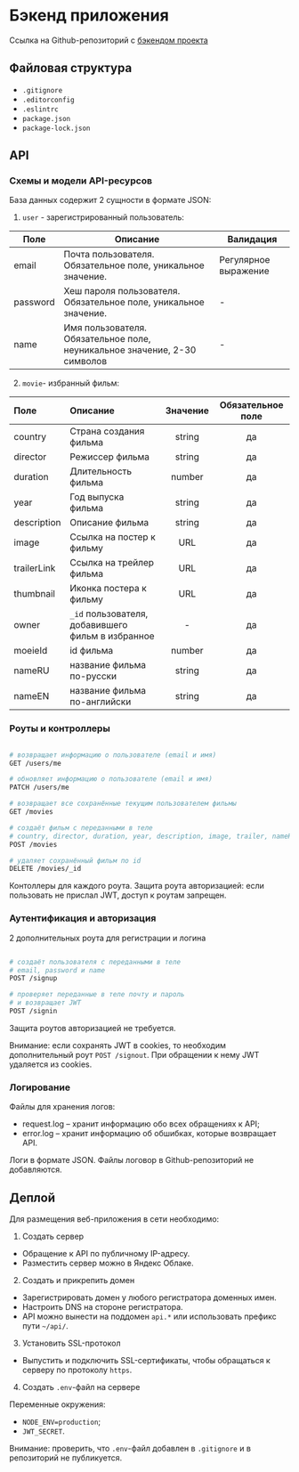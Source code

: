 # Бэкенд приложения

Ссылка на Github-репозиторий с [бэкендом проекта](https://github.com/pnrf/movies-explorer-api)

## Файловая структура

- `.gitignore`
- `.editorconfig`
- `.eslintrc`
- `package.json`
- `package-lock.json`

## API

### Схемы и модели API-ресурсов

База данных содержит 2 сущности в формате JSON:

1. `user` - зарегистрированный пользователь:

| Поле | Описание | Валидация |
| ------ | ------ | ------ |
| email | Почта пользователя. Обязательное поле, уникальное значение. | Регулярное выражение |
| password | Хеш пароля пользователя. Обязательное поле, уникальное значение. | - |
| name | Имя пользователя. Обязательное поле, неуникальное значение, 2-30 символов | - |

2. `movie`- избранный фильм:

| Поле | Описание | Значение | Обязательное поле |
| :------ | :------ | :------: | :------: |
| country | Страна создания фильма | string | да |
| director | Режиссер фильма | string | да |
| duration | Длительность фильма | number | да |
| year | Год выпуска фильма | string | да |
| description | Описание фильма | string | да |
| image | Ссылка на постер к фильму | URL | да |
| trailerLink | Ссылка на трейлер фильма | URL | да |
| thumbnail | Иконка постера к фильму | URL | да |
| owner | `_id` пользователя, добавившего фильм в избранное | - | да |
| moeieId | id фильма | number | да |
| nameRU | название фильма по-русски | string | да |
| nameEN | название фильма по-английски | string | да |

### Роуты и контроллеры

```bash 

# возвращает информацию о пользователе (email и имя)
GET /users/me

# обновляет информацию о пользователе (email и имя)
PATCH /users/me

# возвращает все сохранённые текущим пользователем фильмы
GET /movies

# создаёт фильм с переданными в теле
# country, director, duration, year, description, image, trailer, nameRU, nameEN и thumbnail, movieId 
POST /movies

# удаляет сохранённый фильм по id
DELETE /movies/_id

```

Контоллеры для каждого роута. 
Защита роута авторизацией: если пользовать не прислал JWT, доступ к роутам запрещен.

### Аутентификация и авторизация

2 дополнительных роута для регистрации и логина

```bash

# создаёт пользователя с переданными в теле
# email, password и name
POST /signup

# проверяет переданные в теле почту и пароль
# и возвращает JWT
POST /signin

```

Защита роутов авторизацией не требуется.

Внимание: если сохранять JWT в cookies, то необходим дополнительный роут `POST /signout`. При обращении к нему JWT удаляется из cookies.

### Логирование

Файлы для хранения логов:

- request.log – хранит информацию обо всех обращениях к API;
- error.log – хранит информацию об обшибках, которые возвращает API.

Логи в формате JSON. Файлы логовор в Github-репозиторий не добавляются.

## Деплой

Для размещения веб-приложения в сети необходимо:

1. Создать сервер

- Обращение к API по публичному IP-адресу.
- Разместить сервер можно в Яндекс Облаке.

2. Создать и прикрепить домен

- Зарегистрировать домен у любого регистратора доменных имен.
- Настроить DNS на стороне регистратора.
- API можно вынести на поддомен ```api.*``` или использовать префикс пути `~/api/`.

3. Установить SSL-протокол

- Выпустить и подключить SSL-сертификаты, чтобы обращаться к серверу по протоколу `https`.

4. Создать `.env`-файл на сервере

Переменные окружения:

- `NODE_ENV=production`;
- `JWT_SECRET`.

Внимание: проверить, что `.env`-файл добавлен в `.gitignore` и в репозиторий не публикуется.

